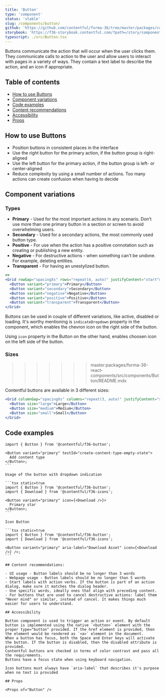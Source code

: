 ```yaml
---
title: 'Button'
type: 'component'
status: 'stable'
slug: /components/button/
github: 'https://github.com/contentful/forma-36/tree/master/packages/components/components/button'
storybook: 'https://f36-storybook.contentful.com/?path=/story/components-button--basic'
typescript: ./src/Button.tsx
---
```



Buttons communicate the action that will occur when the user clicks them. They communicate calls to action to the user and allow users to interact with pages in a variety of ways. They contain a text label to describe the action, and an icon if appropriate.

## Table of contents

- [How to use Buttons](#how-to-use-buttons)
- [Component variations](#component-variations)
- [Code examples](#code-examples)
- [Content recommendations](#content-recommendations)
- [Accessibility](#accessibility)
- [Props](#props)

## How to use Buttons

- Position buttons in consistent places in the interface
- Use the right button for the primary action, if the button group is right-aligned
- Use the left button for the primary action, if the button group is left- or center-aligned
- Reduce complexity by using a small number of actions. Too many actions can create confusion when having to decide

## Component variations

### Types

- **Primary** - Used for the most important actions in any scenario. Don’t use more than one primary button in a section or screen to avoid overwhelming users.
- **Secondary** - Used for a secondary actions, the most commonly used button type.
- **Positive** - For use when the action has a positive connotation such as creating or publishing a new entity.
- **Negative** - For destructive actions - when something can't be undone. For example, deleting entities.
- **Transparent** - For having an unestylized button.

```jsx
<>
<Grid rowGap="spacingXs" rows="repeat(4, auto)" justifyContent="start">
  <Button variant="primary">Primary</Button>
  <Button variant="secondary">Secondary</Button>
  <Button variant="negative">Negative</Button>
  <Button variant="positive">Positive</Button>
  <Button variant="transparent">Transparent</Button>
</Grid>
```

Buttons can be used in couple of different variations, like active, disabled or loading. It's worthy mentioning is `indicateDropdown` property in the component,
which enables the chevron icon on the right side of the button.

Using `icon` property in the Button on the other hand, enables choosen icon on the left side of the button.

### Sizes

> > > > > > > master:packages/forma-36-react-components/src/components/Button/README.mdx

Contentful buttons are available in 3 different sizes:

```jsx
<Grid columnGap="spacingXs" columns="repeat(3, auto)" justifyContent="start">
  <Button size="large">Large</Button>
  <Button size="medium">Medium</Button>
  <Button size="small">Small</Button>
</Grid>
```

## Code examples

````tsx static=true
import { Button } from '@contentful/f36-button';

<Button variant="primary" testId="create-content-type-empty-state">
  Add content type
</Button>;
```

Usage of the button with dropdown indication

```tsx static=true
import { Button } from '@contentful/f36-button';
import { Download } from '@contentful/f36-icons';

<Button variant="primary" icon={<Download />}>
  Primary star
</Button>;
```

Icon Button

```tsx static=true
import { Button } from '@contentful/f36-button';
import { Download } from '@contentful/f36-icons';

<Button variant="primary" aria-label="Download Asset" icon={<Download />} />;
```

## Content recommendations:

- UI usage - Button labels should be no longer than 3 words
- Webpage usage - Button labels should be no longer than 5 words
- Start labels with action verbs. If the button is part of an action dialog, make sure it matches the dialog header.
- Use specific words, ideally ones that align with preceding content.
- For buttons that are used to cancel destructive actions: label them "Never mind" or similar, instead of cancel. It makes things much easier for users to understand.

## Accessibility

Button component is used to trigger an action or event. By default button is implemented using the native `<button>` element with the proper type="button" provided. If the href element is provided, then the element would be rendered as `<a>` element in the document.
When a button has focus, both the Space and Enter keys will activate the button. If the button is disabled, then the disabled attribute is provided.
Contentful buttons are checked in terms of color contrast and pass all the requirements.
Buttons have a focus state when using keyboard navigation.

Icon buttons must always have `aria-label` that describes it's purpose when no text is provided

## Props

<Props of="Button" />
````
